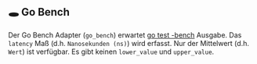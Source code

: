 ## 🕳 Go Bench

Der Go Bench Adapter (`go_bench`) erwartet [go test -bench](https://pkg.go.dev/testing#hdr-Benchmarks) Ausgabe.
Das `latency` Maß (d.h. `Nanosekunden (ns)`) wird erfasst.
Nur der Mittelwert (d.h. `Wert`) ist verfügbar. Es gibt keinen `lower_value` und `upper_value`.